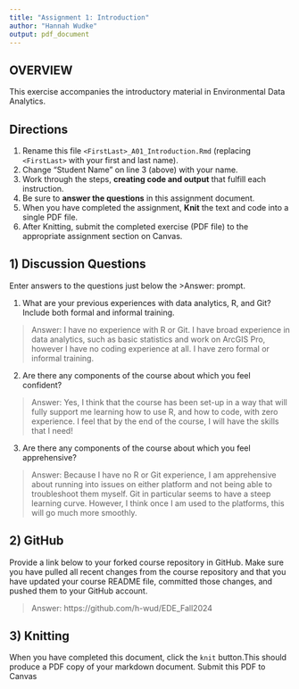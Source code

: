 ```yaml
---
title: "Assignment 1: Introduction"
author: "Hannah Wudke"
output: pdf_document
---
```


## OVERVIEW

This exercise accompanies the introductory material in Environmental Data Analytics. 

## Directions
1.  Rename this file `<FirstLast>_A01_Introduction.Rmd` (replacing `<FirstLast>` with your first and last name).
2.  Change "Student Name" on line 3 (above) with your name.
3.  Work through the steps, **creating code and output** that fulfill each instruction.
4.  Be sure to **answer the questions** in this assignment document.
5.  When you have completed the assignment, **Knit** the text and code into a single PDF file.
6.  After Knitting, submit the completed exercise (PDF file) to the appropriate assignment section on Canvas.


## 1) Discussion Questions
Enter answers to the questions just below the >Answer: prompt.

1. What are your previous experiences with data analytics, R, and Git? Include both formal and informal training.

> Answer: I have no experience with R or Git. I have broad experience in data analytics, such as basic statistics and work on ArcGIS Pro, however I have no coding experience at all. I have zero formal or informal training.

2. Are there any components of the course about which you feel confident?

> Answer: Yes, I think that the course has been set-up in a way that will fully support me learning how to use R, and how to code, with zero experience. I feel that by the end of the course, I will have the skills that I need! 

3. Are there any components of the course about which you feel apprehensive?

> Answer: Because I have no R or Git experience, I am apprehensive about running into issues on either platform and not being able to troubleshoot them myself. Git in particular seems to have a steep learning curve. However, I think once I am used to the platforms, this will go much more smoothly. 


## 2) GitHub

Provide a link below to your forked course repository in GitHub. Make sure you have pulled all recent changes from the course repository and that you have updated your course README file, committed those changes, and pushed them to your GitHub account. 

> Answer: https://github.com/h-wud/EDE_Fall2024

## 3) Knitting
When you have completed this document, click the `knit` button.This should produce a PDF copy of your markdown document. Submit this PDF to Canvas 
